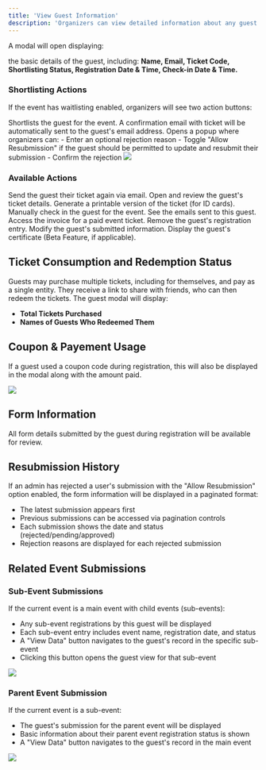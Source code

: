 ```yaml
---
title: 'View Guest Information'
description: 'Organizers can view detailed information about any guest by clicking on their name. '
---
```

A modal will open displaying:

the basic details of the guest, including: **Name, Email, Ticket Code, Shortlisting Status, Registration Date & Time, Check-in Date & Time.**

### Shortlisting Actions

If the event has waitlisting enabled, organizers will see two action buttons:

<Accordion title="Accept" icon="circle-check">
  Shortlists the guest for the event. A confirmation email with ticket will be automatically sent to the guest's email address.
</Accordion>

<Accordion title="Reject" icon="circle">
  Opens a popup where organizers can:
  - Enter an optional rejection reason
  - Toggle "Allow Resubmission" if the guest should be permitted to update and resubmit their submission
  - Confirm the rejection
</Accordion>

<Frame>
  <img src="/images/event/guests/viewGuestTop.png" className="rounded-lg shadow-md" />
</Frame>

### Available Actions

<CardGroup cols={3}>

<Card title="Resend Ticket" icon="envelope" >
Send the guest their ticket again via email.
</Card>
<Card title="View Ticket" icon="ticket" >
Open and review the guest's ticket details.
</Card>
<Card title="Print Ticket" icon="print" >
Generate a printable version of the ticket (for ID cards).
</Card>
<Card title="Check-in User" icon="stamp" >
Manually check in the guest for the event.
</Card>
<Card title="View User Mail Log" icon="inbox" >
See the emails sent to this guest.
</Card>
<Card title="View Invoice" icon="file-invoice" >
Access the invoice for a paid event ticket.
</Card>
<Card title="Delete Submission" icon="trash" >
Remove the guest's registration entry.
</Card>
<Card title="Edit Submission" icon="pencil" >
Modify the guest's submitted information.
</Card>
<Card title="View Certificate" icon="certificate" >
Display the guest's certificate (Beta Feature, if applicable).
</Card>

</CardGroup>

## Ticket Consumption and Redemption Status

Guests may purchase multiple tickets, including for themselves, and pay as a single entity. They receive a link to share with friends, who can then redeem the tickets. The guest modal will display:
- **Total Tickets Purchased**
- **Names of Guests Who Redeemed Them**

## Coupon & Payement Usage 

If a guest used a coupon code during registration, this will also be displayed in the modal
along with the amount paid.

<Frame>
  <img src="/images/event/guests/viewGuestMid.png" className="rounded-lg shadow-md" />
</Frame>

## Form Information

All form details submitted by the guest during registration will be available for review.

## Resubmission History

If an admin has rejected a user's submission with the "Allow Resubmission" option enabled, the form information will be displayed in a paginated format:

- The latest submission appears first
- Previous submissions can be accessed via pagination controls
- Each submission shows the date and status (rejected/pending/approved)
- Rejection reasons are displayed for each rejected submission

## Related Event Submissions

### Sub-Event Submissions

If the current event is a main event with child events (sub-events):

- Any sub-event registrations by this guest will be displayed
- Each sub-event entry includes event name, registration date, and status
- A "View Data" button navigates to the guest's record in the specific sub-event
- Clicking this button opens the guest view for that sub-event

<Frame caption="this user has registered for the data-analytics-using-python sub event">
  <img src="/images/event/guests/childEvent.png" className="rounded-lg shadow-md" />
</Frame>

### Parent Event Submission

If the current event is a sub-event:

- The guest's submission for the parent event will be displayed
- Basic information about their parent event registration status is shown
- A "View Data" button navigates to the guest's record in the main event

<Frame caption="view guest information in sub event showing, the user's parent event submission">
  <img src="/images/event/guests/parentevent.png" className="rounded-lg shadow-md" />
</Frame>
